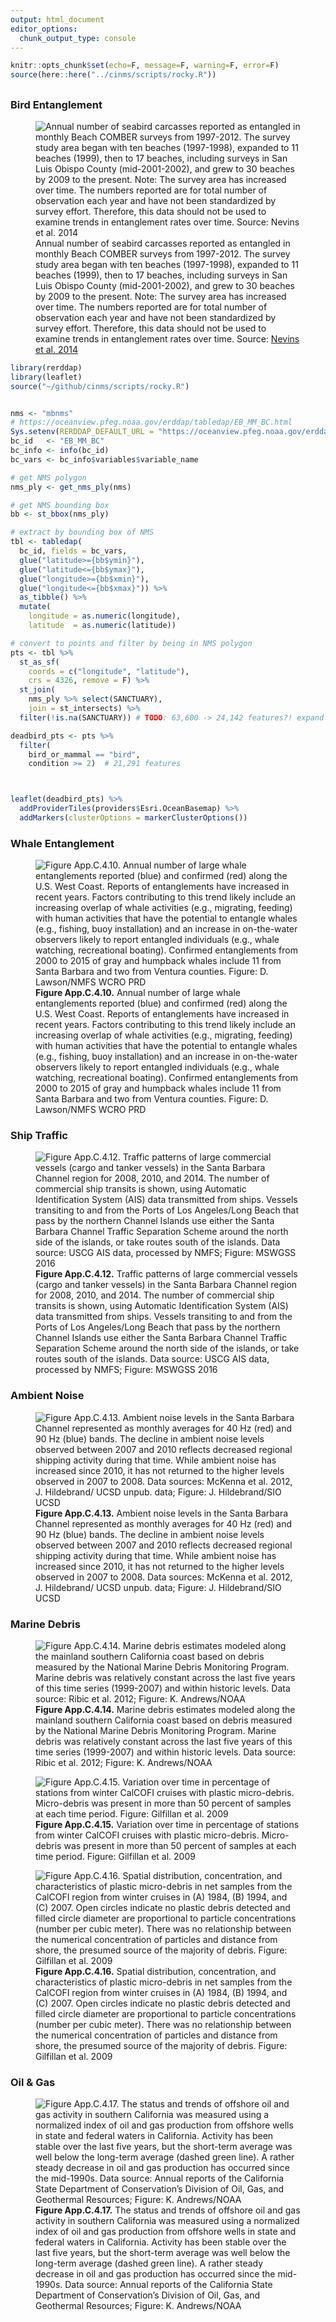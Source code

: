 ```yaml
---
output: html_document
editor_options: 
  chunk_output_type: console
---
```

```r
knitr::opts_chunk$set(echo=F, message=F, warning=F, error=F)
source(here::here("../cinms/scripts/rocky.R"))
```

## {.tabset}

### Bird Entanglement

![Annual number of seabird carcasses reported as entangled in monthly Beach COMBER surveys from 1997-2012. The survey study area began with ten beaches (1997-1998), expanded to 11 beaches (1999), then to 17 beaches, including surveys in San Luis Obispo County (mid-2001-2002), and grew to 30 beaches by 2009 to the present. Note: The survey area has increased over time. The numbers reported are for total number of observation each year and have not been standardized by survey effort. Therefore, this data should not be used to examine trends in entanglement rates over time. Source: [Nevins et al. 2014](https://marinedebris.noaa.gov/sites/default/files/mdp_entanglement.pdf)](../img/mbnms_cr/bird-entanglements.jpg)

```r
library(rerddap)
library(leaflet)
source("~/github/cinms/scripts/rocky.R")


nms <- "mbnms"
# https://oceanview.pfeg.noaa.gov/erddap/tabledap/EB_MM_BC.html
Sys.setenv(RERDDAP_DEFAULT_URL = "https://oceanview.pfeg.noaa.gov/erddap/")
bc_id   <- "EB_MM_BC"
bc_info <- info(bc_id)
bc_vars <- bc_info$variables$variable_name

# get NMS polygon
nms_ply <- get_nms_ply(nms)

# get NMS bounding box
bb <- st_bbox(nms_ply)

# extract by bounding box of NMS
tbl <- tabledap(
  bc_id, fields = bc_vars, 
  glue("latitude>={bb$ymin}"),  
  glue("latitude<={bb$ymax}"),
  glue("longitude>={bb$xmin}"),  
  glue("longitude<={bb$xmax}")) %>% 
  as_tibble() %>% 
  mutate(
    longitude = as.numeric(longitude),
    latitude  = as.numeric(latitude))

# convert to points and filter by being in NMS polygon
pts <- tbl %>% 
  st_as_sf(
    coords = c("longitude", "latitude"), 
    crs = 4326, remove = F) %>% 
  st_join(
    nms_ply %>% select(SANCTUARY), 
    join = st_intersects) %>% 
  filter(!is.na(SANCTUARY)) # TODO: 63,600 -> 24,142 features?! expand to beach/GPS error?

deadbird_pts <- pts %>% 
  filter(
    bird_or_mammal == "bird",
    condition >= 2)  # 21,291 features



leaflet(deadbird_pts) %>% 
  addProviderTiles(providers$Esri.OceanBasemap) %>% 
  addMarkers(clusterOptions = markerClusterOptions())
```


### Whale Entanglement

![**Figure App.C.4.10.** Annual number of large whale entanglements reported (blue) and confirmed (red) along the U.S. West Coast.
 Reports of entanglements have increased in recent years. Factors contributing to this trend likely include an increasing overlap of
 whale activities (e.g., migrating, feeding) with human activities that have the potential to entangle whales (e.g., fishing, buoy
 installation) and an increase in on-the-water observers likely to report entangled individuals (e.g., whale watching, recreational boating). Confirmed entanglements from 2000 to 2015 of gray and humpback whales include 11 from Santa Barbara and two from Ventura counties. Figure: D. Lawson/NMFS WCRO PRD ](../img/cinms_cr/App.C.4.10.Whale_entanglements.png)
 
### Ship Traffic

![**Figure App.C.4.12.** Traffic patterns of large commercial vessels (cargo and tanker vessels) in the Santa Barbara Channel region for
2008, 2010, and 2014. The number of commercial ship transits is shown, using Automatic Identification System (AIS) data
transmitted from ships. Vessels transiting to and from the Ports of Los Angeles/Long Beach that pass by the northern Channel
Islands use either the Santa Barbara Channel Traffic Separation Scheme around the north side of the islands, or take routes south
of the islands. Data source: USCG AIS data, processed by NMFS; Figure: MSWGSS 2016](../img/cinms_cr/App.C.4.12.MSWGSS_2016.jpg)

### Ambient Noise

![**Figure App.C.4.13.** Ambient noise levels in the Santa Barbara Channel represented as monthly averages for 40 Hz (red) and 90 Hz (blue) bands. The decline in ambient noise levels observed between 2007 and 2010 reflects decreased regional shipping activity during that time. While ambient noise has increased since 2010, it has not returned to the higher levels observed in 2007 to 2008. Data sources: McKenna et al. 2012, J. Hildebrand/ UCSD unpub. data; Figure: J. Hildebrand/SIO UCSD](../img/cinms_cr/App.C.4.13.CINMS_Noise.jpg)

### Marine Debris

![**Figure App.C.4.14.** Marine debris estimates modeled along the mainland southern California coast based on debris measured by the National Marine Debris Monitoring Program. Marine debris was relatively constant across the last five years of this time series (1999-2007) and within historic levels. Data source: Ribic et al. 2012; Figure: K. Andrews/NOAA](../img/cinms_cr/App.C.4.14.Marine debris_CCIEA.jpg)

![**Figure App.C.4.15.** Variation over time in percentage of stations from winter CalCOFI cruises with plastic micro-debris. Micro-debris was present in more than 50 percent of samples at each time period. Figure: Gilfillan et al. 2009](../img/cinms_cr/App.C.4.15.Gilfillan_graph.png)

![**Figure App.C.4.16.** Spatial distribution, concentration, and characteristics of plastic micro-debris in net samples from the CalCOFI region from winter cruises in (A) 1984, (B) 1994, and (C) 2007. Open circles indicate no plastic debris detected and filled circle diameter are proportional to particle concentrations (number per cubic meter). There was no relationship between the numerical concentration of particles and distance from shore, the presumed source of the majority of debris. Figure: Gilfillan et al. 2009](../img/cinms_cr/App.C.4.16.Gilfillan_map.png)


### Oil & Gas

![**Figure App.C.4.17.** The status and trends of offshore oil and gas activity in southern California was measured using a normalized index of oil and gas production from offshore wells in state and federal waters in California. Activity has been stable over the last five years, but the short-term average was well below the long-term average (dashed green line). A rather steady decrease in oil and gas production has occurred since the mid-1990s. Data source: Annual reports of the California State Department of Conservation’s Division of Oil, Gas, and Geothermal Resources; Figure: K. Andrews/NOAA](../img/cinms_cr/App.C.4.17.Oil_gas_activity_CCIEA.jpg)


